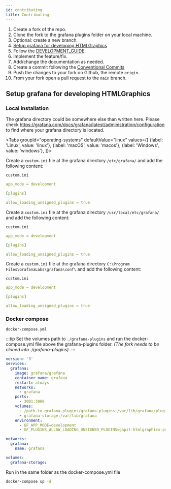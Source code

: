 ```yaml
---
id: contributing
title: Contributing
---
```



1. Create a fork of the repo.
2. Clone the fork to the grafana plugins folder on your local machine.
3. Optional: create a new branch.
4. [Setup grafana for developing HTMLGraphics](#setup-grafana-for-developing-htmlgraphics)
5. Follow the [DEVELOPMENT_GUIDE](https://github.com/gapitio/gapit-htmlgraphics-panel/blob/6d7bb59277606dbfedad0ac461a10437f1021257/DEVELOPMENT_GUIDE.md#L1-L1).
6. Implement the feature/fix.
7. Add/change the documentation as needed.
8. Create a commit following the [Conventional Commits](https://www.conventionalcommits.org/en/v1.0.0/)
9. Push the changes to your fork on Github, the remote `origin`.
10. From your fork open a pull request to the `main` branch.

## Setup grafana for developing HTMLGraphics

### Local installation

The grafana directory could be somewhere else than written here. Please check <https://grafana.com/docs/grafana/latest/administration/configuration> to find where your grafana directory is located.

<Tabs
  groupId="operating-systems"
  defaultValue="linux"
  values={[
    {label: 'Linux', value: 'linux'},
    {label: 'macOS', value: 'macos'},
    {label: 'Windows', value: 'windows'},
  ]}>

  <TabItem value="linux">

Create a `custom.ini` file at the grafana directory `/etc/grafana/` and add the following content:

`custom.ini`

```yml
app_mode = development

[plugins]

allow_loading_unsigned_plugins = true
```

  </TabItem>
  <TabItem value="macos">

Create a `custom.ini` file at the grafana directory `/usr/local/etc/grafana/` and add the following content:

`custom.ini`

```yml
app_mode = development

[plugins]

allow_loading_unsigned_plugins = true
```

  </TabItem>
  <TabItem value="windows">

Create a `custom.ini` file at the grafana directory `C:\Program Files\GrafanaLabs\grafana\conf\` and add the following content:

`custom.ini`

```yml
app_mode = development

[plugins]

allow_loading_unsigned_plugins = true
```

  </TabItem>
</Tabs>

### Docker compose

`docker-compose.yml`

:::tip
Set the volumes path to `./grafana-plugins` and run the docker-compose.yml file above the grafana-plugins folder. _(The fork needs to be cloned into ./grafana-plugins)._
:::

```yaml
version: '3'
services:
  grafana:
    image: grafana/grafana
    container_name: grafana
    restart: always
    networks:
      - grafana
    ports:
      - 3001:3000
    volumes:
      - /path-to-grafana-plugins/grafana-plugins:/var/lib/grafana/plugins
      - grafana-storage:/var/lib/grafana
    environment:
      - GF_APP_MODE=development
      - GF_PLUGINS_ALLOW_LOADING_UNSIGNED_PLUGINS=gapit-htmlgraphics-panel

networks:
  grafana:
    name: grafana

volumes:
  grafana-storage:
```

Run in the same folder as the docker-compose.yml file

```bash
docker-compose up -d
```
